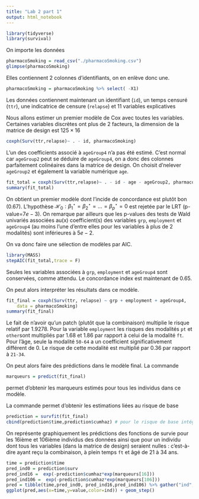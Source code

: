 ```yaml
---
title: "Lab 2 part 1"
output: html_notebook
---
```


```r
library(tidyverse)
library(survival)
```
On importe les données
```r
pharmacoSmoking = read_csv("./pharmacoSmoking.csv")
glimpse(pharmacoSmoking)
```
Elles contiennent 2 colonnes d'identifiants, on en enlève donc une.
```r
pharmacoSmoking = pharmacoSmoking %>% select( -X1)
```

Les données contiennent maintenant un identifiant (`id`), un temps censuré (`ttr`), une indicatrice de censure (`relapse`) et 11 variables explicatives

Nous allons estimer un premier modèle de Cox avec toutes les variables. Certaines variables discrètes ont plus de 2 facteurs, la dimension de la matrice de design est $125 \times 16$
```r
coxph(Surv(ttr,relapse)~ . - id, pharmacoSmoking)
```
L'un des coefficients associé à `ageGroup4` n'a pas été estimé. C'est normal car `ageGroup2` peut se déduire de `ageGroup4`, on a donc des colonnes parfaitement colinéaires dans la matrice de design. On choisit d'nelever `ageGroup2` et également la variable numérique `age`.
```r
fit_total = coxph(Surv(ttr,relapse)~ . - id - age - ageGroup2, pharmacoSmoking)
summary(fit_total)
```
On obtient un premier modèle dont l'incide de concordance est plutôt bon ($0.67$). L'hypothèse $\mathcal H_0 : \beta^\star_1 =  \beta^\star_2 = \ldots = \beta^\star_p =0$ est rejetée par le LRT (p-value=$7e-3$). On remarque par ailleurs que les p-values des tests de Wald univariés associées au(x) coefficient(s) des variables  `grp`, `employment` et `ageGroup4` (au moins l'une d'entre elles pour les variables à plus de 2 modalités) sont inférieures à $5e-2$.

On va donc faire une sélection de modèles par AIC.

```r
library(MASS)
stepAIC(fit_total,trace = F)
```
Seules les variables associées à `grp`, `employment` et `ageGroup4` sont conservées, comme attendu. Le concordance index est maintenant de $0.65$.

On peut alors interpréter les résultats dans ce modèle.
```r
fit_final = coxph(Surv(ttr, relapse) ~ grp + employment + ageGroup4, 
    data = pharmacoSmoking)
summary(fit_final)
```
Le fait de n'avoir qu'un patch (plutôt que la combinaison) multiplie le risque relatif par $1.9278$. 
Pour la variable `employment` les risques des modalités `pt` et `other`sont multipliés par $1.68$ et $1.86$ par rapport à celui de la modalité `ft`.
Pour l'âge, seule la modalité `50-64` a un coefficient significativement différent de $0$. Le risque de cette modalité est multiplié par $0.36$ par rapport à `21-34`.

On peut alors faire des prédictions dans le modèle final.
La commande 
```r
marqueurs = predict(fit_final)
```
permet d'obtenir les marqueurs estimés pour tous les individus dans ce modèle.

La commande permet d'obtenir les estimations liées au risque de base
```r
prediction = survfit(fit_final)
cbind(prediction$time,prediction$cumhaz) # pour le risque de base intégré
```

On représente graphiquement les prédictions des fonctions de survie pour les 16ième et 106ième individus des données ainsi que pour un individu dont tous les variables (dans la matrice de design) seraient nulles : c'est-à-dire ayant reçu la combinaison, à plein temps `ft` et âgé de 21 à 34 ans.
```r
time = prediction$time
pred_ind0 = prediction$surv
pred_ind16 =  exp(-prediction$cumhaz*exp(marqueurs[16]))
pred_ind106 =  exp(-prediction$cumhaz*exp(marqueurs[106]))
pred = tibble(time,pred_ind0, pred_ind16,pred_ind106) %>% gather("ind","value",2:4)
ggplot(pred,aes(x=time,y=value,color=ind)) + geom_step()
```

 
 
